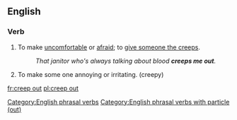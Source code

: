 ==English==

===Verb===
{{en-verb|creeps out|creeping out|creeped out}}

# To make [[uncomfortable]] or [[afraid]]; to [[give someone the creeps]].
#: ''That janitor who's always talking about blood '''creeps me out'''.''
# To make some one annoying or irritating. (creepy)

[[Category:English phrasal verbs]]
[[Category:English phrasal verbs with particle (out)]]

[[fr:creep out]]
[[pl:creep out]]